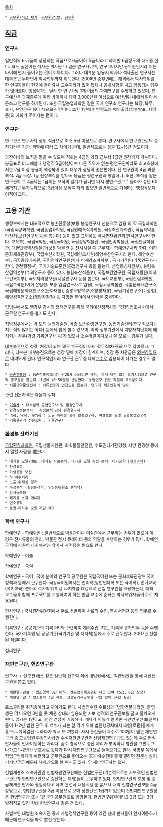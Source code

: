 [[목차]]
 * [[공무원/직급 체계]], [[공무원/직렬]], [[공무원]]

== [[직급]] ==
=== 연구사 ===
일반직의 6~7급에 상당하는 직급으로 6급이하 직급이라고 하지만 6급정도의 대우를 한다. 학사 출신이든 석사든 박사든 다 같은 연구사이며, 연구직이지만 공무원인지라 이른 나이에 먼저 들어오는 것이 이득이다. 그러나 대부분 임용시 학사나 석사출신 연구사는 대부분 근무하면서 박사학위까지 취득한다. 2000년 중후반에는 해외에서 박사학위를 한 연구자들이 한국에 돌아와서 교수자리가 없어 특채나 공채시험을 치고 임용되는 경우가 많아졌다. 행정직과는 달리 한 연구사당 1개 이상의 과제연구를 수행하고 있으며, 연구예산은 과제종류에 따라 상이하나 대략 3,000만원 이상으로 예산범위 내에서 알아서 돈쓰고 연구를 하게된다. 또한 국립농업과학원 같은 국가 연구소 연구사는 복장, 복무, 휴가, 유연근무 등이 자유로운 편이다. 또한 1년에 한번정도는 해외출장(학술발표, 회의 등)의 기회가 주어지는 편이다.

=== 연구관 ===
연구관은 연구사의 상위 직급으로 최소 5급 이상으로 본다. 연구사에서 연구관으로의 승진기간은 기관. 직렬에 따라 그 차이가 큰데, 일반적으로는 평균 12~16년 정도이다. 

과장이상의 보직을 맡을 수 있으며 직위는 4급인 과장 급부터 1급인 원장까지 가능하다. 봉급표로 비교해볼때 행정직 5급이상이며 다른 직위가 없는 평연구관이라도 최고호봉에서는 2급 이상 봉급이 책정되어 있어 대우가 상당히 좋은편이다. 단 연구관이 4급 과장보직. 2급 국장. 1급 원장보직을 받아도 봉급은 평연구관과 동일하다. 또한, 보직을 맡은 연구관이 그 4급이든 1급이든 보직의 임기가 끝나면 다시 평연구관으로 돌아가 정년 60세까지 근무가능하므로, 3급이상 보직후 자리 없으면 일반적으로 퇴직하는 행정직보다 이점이 크다. 

== 고용 기관 ==
행정부에서는 대표적으로 농촌진흥청(보통 농업연구사 신분으로 임용)의 각 국립과학원(국립식량과학원, 국립농업과학원, 국립원예특작과학원, 국립축산과학원), 식품의약품안전처(보건연구사 등을 뽑는다) 등이 있고 그외에도 국사편찬위원회(편사연구사라 한다. 교육부), 국립국악원, 국립국어원, 국립중앙박물관, 국립민속박물관, 국립한글박물관, 대한민국역사박물관(보통 박물관 등 전시시설 쪽 근무자는 학예연구사라 한다. 이하 문화체육관광부), 국립수산과학원, 국립해양조사원(해양수산연구사라 한다. 해양수산부), 국립중앙과학관, 국립전파연구원(이하 미래창조과학부), 국가기록원(기록연구사라 한다. 안전행정부), 국가기술표준원(공업연구사 등을 뽑는다. 산업통상자원부), 농림축산검역본부(수의연구사 등이 있다. 농림축산식품부), 국립보건연구원, 국립재활원(이하 보건복지부), 국토지리정보원(시설연구사 등을 뽑는다. 국토교통부), 국립산림과학원, 국립수목원(이하 산림청. 보통 임업연구사로 임용), 국립고궁박물관, 국립문화재연구소, 국립해양문화재연구소(문화재청), 중앙소방학교(소방방재청), 국립기상연구소(기상청), 해양경찰연구소(해양경찰청) 등 다양한 분야에서 인력을 충원한다.

입법부에서도 행정부 감시와 정책연구를 위해 국회예산정책처와 국회입법조사처에서 근무할 연구사를 뽑기도 한다. 

지방정부에서는 각 도의 농업기술원, 각종 보건환경연구원, 농업기술센터(연구직보다는 지도직이 많기는 하다) 등에서 쉽게 볼수 있으며, 이외 정부기관에서 지방자치단체에 배치되는 경우(가령 기록연구사 등)가 있으나 소수직렬이다보니 잘 모르는 경우가 많다.

[[내부승진]]으로 청장, 처장이 되는 경우 연구직이 아닌 정무직(차관급)으로 갈아탄다. 그러나, 대부분 내부승진으로는 청장 밑에 차장이 한계이며, 청장 등 차관급은 [[외부영입]]으로 내려오게 된다. 연구직인지라 연구관 근무중 대학[[교수]]로 임용되어 나가는 경우도 많다.

 * [[농촌진흥청]] : 농촌진흥청에서는 만20세 이상이면 학력, 경력 제한 없이 필기시험으로 연구직 공무원을 뽑는다. 1년에 40~50명을 선발한다. 농업연구 관련 직렬이 대부분이다.
 * [[식품의약품안전처]] : 서류전형과 면접으로 뽑는다. 연구직 채용인원이 많다. 

관련 전문자격은 다음과 같다.
 * [[기술사]] : 대부분의 공업연구사 및 환경연구사
 * 환경측정분석사 : 측정분석 담당 환경연구사
 * [[의사]], [[약사]], [[수의사]] : 노출 위해성 평가 환경연구사, 야생동물 질병 공중보건연구사
 * 기록물관리 전문요원 : 기록연구사
=== [[환경부]] 산하기관 ===
[[국립환경과학원]], 국립생물자원관, 화학물질안전원, 수도권대기환경청, 지방 환경청 등에서 일할 사람을 뽑는다.
 * 대기질 모델·예보, 대기질 자료분석, 대기질 모델·측정·분석, 대기공학 ([[대기과학]])
 * 환경위성
 * 야생동물 보건
 * 하·폐수처리
 * 노출·위해성 평가
 * 측정분석 (질량분석학, 안정동위원소 분석학)
 * 방사능측정
 * 폐기물 소각 에너지
 * 연소공학
 * 토양·지하수 오염 저감·제어

=== 학예 연구사 ===
학예연구 - 학예일반 : 일반적으로 박물관이나 미술관에서 근무하는 경우가 많으며 이 경우 전시유물의 관리, 박물관 전시 큐레이터 등의 역할을 수행하는 경우가 많다. 학예연구직에 지원하기 위해서는 학예사 자격증을 필요로 한다.

학예연구 - 미술

학예연구 - 국악

학예연구 - 국어 : 국어 분야의 연구직 공무원은 국립국어원 또는 문화체육관광부 국어정책과 등에서 근무한다. 국립국어원에서는 언어학(일반언어학 또는 국어학), 언어교육(국어교육) 분야의 석사학위 이상 소지자를 대상으로 신입 연구원을 채용하는데, 대학 교수들과 함께 프로젝트를 수행하여야 하는 만큼 교수에 준하는 박사학위자들이 주로 채용된다.

편사연구 : 국사편찬위원회에서 주로 선발하며 사료의 수집, 역사서편찬 등의 업무를 수행한다.

기록연구 : 공공기관의 기록관리와 관련하여 계획수립, 지도, 기록물 평가업무 등을 수행한다. 국가기록원 및 공공기관(국가기관 및 지자체)등에서 주로 근무한다. 2007년 신설된 직렬이다.

심리연구

=== 재판연구관, 헌법연구관 ===
연구사 → 연구관 테크 같은 일반적 연구직 외에 대법원에서는 각급법원을 통해 재판연구원을 뽑고 있다.

 * 재판연구관보 : 법조경력 3년 이하. 전문임기제공무원 나급 급여 (5급, 6급 상당)
 * 재판연구관 : 법조경력 3년 이상. 전문임기제공무원 가급 급여 (4급 상당)

로스쿨러들 취직용이라고 까이기도 한다. 사법연수원 수료생과 [법학전문대학원] 졸업생은 막 나오면 3년을 못 채운 상태라 임용되면 시보 성격의 연구관보를 달고 들어오게 된다. 임기는 1년이고 1년간 연장이 가능하다. 게다가 이렇게 들어온 재판연구원(로클럭)들이 1~2년 법원 근무 후 백수가 되는 걸 막기 위해 법원행정처에서 대형[로펌]들에게 홍보~~취직알선~~하다가 역시 또 까였다. 사시 출신들이 다수로 100명이 넘는 재판연구관 중 고등법원 부장판사급인 수석재판연구관과 선임재판연구관도 있는데 주로 현직 판사들이 인사이동하는 자리다. 꼼수 형식으로 승진 자리가 부족하니 법관을 그만두고 나가고 1~2년간 변호사로 있다가 다시 재판연구관으로 들어오기도 한다. 국방부 쪽에서 직업군인하다가 예편하고 군무원으로 들어오는 것과 비슷한데 좋게 말하면 전문성 살리기지만 [[전관예우]]나 [[낙하산]]으로 볼 여지도 있다. 단 재판연구사는 없다.

헌법재판소 소속기관인 헌법재판연구원에는 헌법연구관(기본적으로는 시보격인 헌법연구관보가 헌법연구관으로 승진하는 체계)들이 근무하고 있다. 헌법연구관의 호봉 및 승급체계는 판사와 동일하다고 하며 완전히 대응시킬 순 없으나 대략 헌법연구관보를 4급 상당으로, 헌법연구관을 3급 이상으로 보며 상한선은 1급까지 있으며 헌법재판연구원장은 헌법연구관 또는 1급 국가공무원으로 임명된다. 헌법연구위원이라고 2급 또는 3급 별정직도 있긴 한데 헌법연구사 같은 건 없다.

사법부인 대법원 소속기관 중에 사법정책연구원 등이 있긴 한데 판사들이 인사이동하기 때문에 연구직을 따로 뽑진 않는다.
